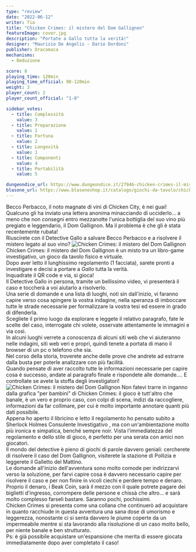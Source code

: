 ```yaml
---
type: "review"
date: "2022-06-12"
writer: Tia
title: "Chicken Crimes: il mistero del Dom Gallignon"
featureImage: cover.jpg
description: "Portate a Gallo tutta la verità!"
designer: "Maurizio De Angelis - Dario Dordoni"
publisher: Dracomaca
mechanisms:
  - Deduzione

score: 8
playing_time: 120min
playing_time_official: 90-120min
weight: 3
player_count: 2
player_count_official: "1-8"

sidebar_votes:
  - title: Complessità
    value: 3
  - title: Preparazione
    value: 1
  - title: Fortuna
    value: 2
  - title: Longevità
    value: 1
  - title: Componenti
    value: 4
  - title: Portabilità
    value: 5

dungeondice_url: https://www.dungeondice.it/27946-chicken-crimes-il-mistero-del-dom-gallignon.html
blasone_url: https://www.blasoneshop.it/catalogo/giochi-da-tavolo/chicken-crimes-il-mistero-del-dom-gallignon-42-2076
---
```


<Setting>
  Becco Perbacco, il noto magnate di vini di Chicken City, è nei guai!
  <br />
  Qualcuno gli ha inviato una lettera anonima minacciando di ucciderlo… a meno
  che non consegni entro mezzanotte l'unica bottiglia del suo vino più pregiato
  e leggendario, il Dom Gallignon. Ma il problema è che gli è stata recentemente
  rubata! <br />
  Riuscirete con il Detective Gallo a salvare Becco Perbacco e a risolvere il mistero
  legato al suo vino?
</Setting>

<img src="./game1.jpg" alt="Chicken Crimes: il mistero del Dom Gallignon" />

<Rules>
  Chicken Crimes: il mistero del Dom Gallignon è un misto tra un libro-game
  investigativo, un gioco da tavolo fisico e virtuale. <br />
  Dopo aver letto il lunghissimo regolamento (1 facciata), sarete pronti a investigare
  e decisi a portare a <em>Gallo</em> tutta la verità.
  <br />
  Inquadrate il QR code e via, si gioca! <br />
  Il Detective Gallo in persona, tramite un bellissimo video, vi presenterà il
  caso e toccherà a voi aiutarlo a risolverlo.
  <br />
  Una serie di domande e una lista di luoghi, noti sin dall'inizio, vi faranno
  capire verso cosa spingere la vostra indagine, nella speranza di imboccare
  tutte le strade necessarie per formalizzare la vostra tesi ed essere in grado
  di difenderla.
  <br />
  Scegliete il primo luogo da esplorare e leggete il relativo paragrafo, fate le
  scelte del caso, interrogate chi volete, osservate attentamente le immagini e
  via così. <br />
  In alcuni luoghi verrete a conoscenza di alcuni siti web che vi aiuteranno nelle
  indagini, siti web veri e propri, quindi tenete a portata di mano il browser di
  un pc o telefono che sia. <br />
  Nel corso della storia, troverete anche delle prove che andrete ad estrarre
  dalla busta per poterle analizzare con più facilità. <br />
  Quando pensate di aver raccolto tutte le informazioni necessarie per capire cosa
  è successo, andate al paragrafo finale e rispondete alle domande.... E controllate
  se avete la stoffa degli investigatori!
</Rules>

<img src="./game2.jpg" alt="Chicken Crimes: il mistero del Dom Gallignon" />

<Feedback>
  Non fatevi trarre in inganno dalla grafica "per bambini" di Chicken Crimes: il
  gioco è tutt'altro che banale, è un vero e proprio caso, con colpi di scena,
  indizi da raccogliere, informazioni da far collimare, per cui è molto
  importante annotare quanti più dati possibile. <br />
  Appena ho aperto il libricino e letto il regolamento ho pensato subito a <Link to="/reviews/sherlock-holmes-consulente-investigativo/">
    Sherlock Holmes Consulente Investigativo
  </Link>, ma con un'ambientazione molto più ironica e simpatica, benché sempre noir.
  Vista l'immediatezza del regolamento e dello stile di gioco, è perfetto per una
  serata con amici non giocatori. <br />
  Il mondo del detective è pieno di giochi di parole davvero geniali: cercherete
  di risolvere il caso del Dom Gallignon, visiterete la stazione di Pollizia e
  leggerete il Galletto del Mattino. <br />
  Le domande all'inizio dell'avventura sono molto comode per indirizzarvi verso la
  soluzione, per farvi capire cosa è davvero necessario capire per risolvere il caso
  e per non finire in vicoli ciechi e perdere tempo e denaro. Proprio il denaro,
  i Beak Coin, sarà il mezzo con il quale potrete pagare dei biglietti d'ingresso,
  corrompere delle persone e chissà che altro... e sarà molto complesso farseli bastare.
  Saranno pochi, pochissimi. <br />
  Chicken Crimes si presenta come una collana che continuerò ad acquistare in
  quanto racchiude in questa avventura una sana dose di umorismo e leggerezza,
  nonostante ci si senta davvero le piume coperte da un impermeabile mentre si
  sta lavorando alla risoluzione di un caso molto bello, per niente banale e ben
  strutturato.
  <br />
  Ps: è già possibile acquistare un'espansione che merita di essere giocata
  immediatamente dopo aver completato il caso!
</Feedback>

<Instagram id="CetJKkCD4Y5" />
